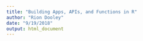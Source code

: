 ```yaml
---
title: "Building Apps, APIs, and Functions in R"
author: "Rion Dooley"
date: "9/19/2018"
output: html_document
---
```


